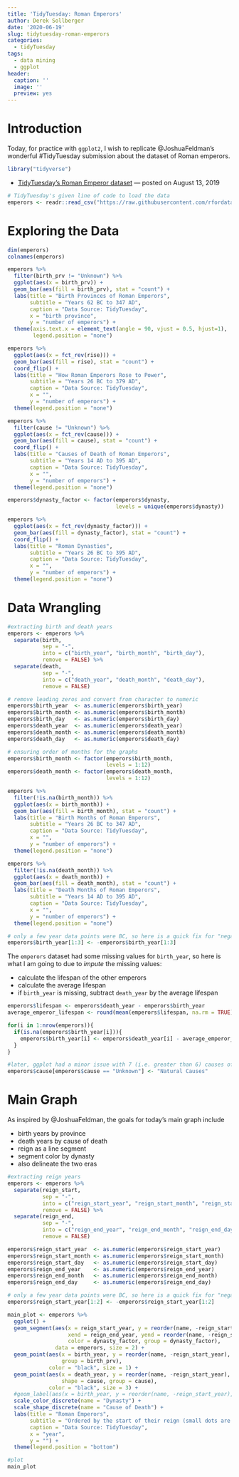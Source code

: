 ```yaml
---
title: 'TidyTuesday: Roman Emperors'
author: Derek Sollberger
date: '2020-06-19'
slug: tidytuesday-roman-emperors
categories:
  - tidyTuesday
tags:
  - data mining
  - ggplot
header:
  caption: ''
  image: ''
  preview: yes
---
```


# Introduction

Today, for practice with `ggplot2`, I wish to replicate @JoshuaFeldman's wonderful #TidyTuesday submission about the dataset of Roman emperors.

```r
library("tidyverse")
```

* [TidyTuesday's Roman Emperor dataset](https://github.com/rfordatascience/tidytuesday/tree/master/data/2019/2019-08-13) --- posted on August 13, 2019

```r
# TidyTuesday's given line of code to load the data
emperors <- readr::read_csv("https://raw.githubusercontent.com/rfordatascience/tidytuesday/master/data/2019/2019-08-13/emperors.csv")
```

# Exploring the Data

```r
dim(emperors)
colnames(emperors)
```

```r
emperors %>%
  filter(birth_prv != "Unknown") %>%
  ggplot(aes(x = birth_prv)) +
  geom_bar(aes(fill = birth_prv), stat = "count") +
  labs(title = "Birth Provinces of Roman Emperors",
       subtitle = "Years 62 BC to 347 AD",
       caption = "Data Source: TidyTuesday",
       x = "birth province",
       y = "number of emperors") +
  theme(axis.text.x = element_text(angle = 90, vjust = 0.5, hjust=1),
        legend.position = "none")
```

```r
emperors %>%
  ggplot(aes(x = fct_rev(rise))) +
  geom_bar(aes(fill = rise), stat = "count") +
  coord_flip() +
  labs(title = "How Roman Emperors Rose to Power",
       subtitle = "Years 26 BC to 379 AD",
       caption = "Data Source: TidyTuesday",
       x = "",
       y = "number of emperors") +
  theme(legend.position = "none")
```

```r
emperors %>%
  filter(cause != "Unknown") %>%
  ggplot(aes(x = fct_rev(cause))) +
  geom_bar(aes(fill = cause), stat = "count") +
  coord_flip() +
  labs(title = "Causes of Death of Roman Emperors",
       subtitle = "Years 14 AD to 395 AD",
       caption = "Data Source: TidyTuesday",
       x = "",
       y = "number of emperors") +
  theme(legend.position = "none")
```

```r
emperors$dynasty_factor <- factor(emperors$dynasty,
                                  levels = unique(emperors$dynasty))

emperors %>%
  ggplot(aes(x = fct_rev(dynasty_factor))) +
  geom_bar(aes(fill = dynasty_factor), stat = "count") +
  coord_flip() +
  labs(title = "Roman Dynasties",
       subtitle = "Years 26 BC to 395 AD",
       caption = "Data Source: TidyTuesday",
       x = "",
       y = "number of emperors") +
  theme(legend.position = "none")
```

# Data Wrangling

```r
#extracting birth and death years
emperors <- emperors %>%
  separate(birth, 
           sep = "-", 
           into = c("birth_year", "birth_month", "birth_day"),
           remove = FALSE) %>%
  separate(death, 
           sep = "-", 
           into = c("death_year", "death_month", "death_day"),
           remove = FALSE)
```

```r
# remove leading zeros and convert from character to numeric
emperors$birth_year  <- as.numeric(emperors$birth_year)
emperors$birth_month <- as.numeric(emperors$birth_month)
emperors$birth_day   <- as.numeric(emperors$birth_day)
emperors$death_year  <- as.numeric(emperors$death_year)
emperors$death_month <- as.numeric(emperors$death_month)
emperors$death_day   <- as.numeric(emperors$death_day)
```

```r
# ensuring order of months for the graphs
emperors$birth_month <- factor(emperors$birth_month,
                               levels = 1:12)
emperors$death_month <- factor(emperors$death_month,
                               levels = 1:12)
```

```r
emperors %>%
  filter(!is.na(birth_month)) %>%
  ggplot(aes(x = birth_month)) +
  geom_bar(aes(fill = birth_month), stat = "count") +
  labs(title = "Birth Months of Roman Emperors",
       subtitle = "Years 26 BC to 347 AD",
       caption = "Data Source: TidyTuesday",
       x = "",
       y = "number of emperors") +
  theme(legend.position = "none")
```

```r
emperors %>%
  filter(!is.na(death_month)) %>%
  ggplot(aes(x = death_month)) +
  geom_bar(aes(fill = death_month), stat = "count") +
  labs(title = "Death Months of Roman Emperors",
       subtitle = "Years 14 AD to 395 AD",
       caption = "Data Source: TidyTuesday",
       x = "",
       y = "number of emperors") +
  theme(legend.position = "none")
```

```r
# only a few year data points were BC, so here is a quick fix for "negative years"
emperors$birth_year[1:3] <- -emperors$birth_year[1:3]
```

The `emperors` dataset had some missing values for `birth_year`, so here is what I am going to due to *impute* the missing values:

* calculate the lifespan of the other emperors
* calculate the average lifespan
* if `birth_year` is missing, subtract `death_year` by the average lifespan

```r
emperors$lifespan <- emperors$death_year - emperors$birth_year
average_emperor_lifespan <- round(mean(emperors$lifespan, na.rm = TRUE))

for(i in 1:nrow(emperors)){
  if(is.na(emperors$birth_year[i])){
    emperors$birth_year[i] <- emperors$death_year[i] - average_emperor_lifespan
  }
}
```

```r
#later, ggplot had a minor issue with 7 (i.e. greater than 6) causes of death
emperors$cause[emperors$cause == "Unknown"] <- "Natural Causes"
```


# Main Graph

As inspired by @JoshuaFeldman, the goals for today's main graph include

* birth years by province
* death years by cause of death
* reign as a line segment
* segment color by dynasty
* also delineate the two eras

```r
#extracting reign years
emperors <- emperors %>%
  separate(reign_start, 
           sep = "-", 
           into = c("reign_start_year", "reign_start_month", "reign_start_day"),
           remove = FALSE) %>%
  separate(reign_end, 
           sep = "-", 
           into = c("reign_end_year", "reign_end_month", "reign_end_day"),
           remove = FALSE)

emperors$reign_start_year  <- as.numeric(emperors$reign_start_year)
emperors$reign_start_month <- as.numeric(emperors$reign_start_month)
emperors$reign_start_day   <- as.numeric(emperors$reign_start_day)
emperors$reign_end_year    <- as.numeric(emperors$reign_end_year)
emperors$reign_end_month   <- as.numeric(emperors$reign_end_month)
emperors$reign_end_day     <- as.numeric(emperors$reign_end_day)

# only a few year data points were BC, so here is a quick fix for "negative years"
emperors$reign_start_year[1:2] <- -emperors$reign_start_year[1:2]
```

```r
main_plot <- emperors %>%
  ggplot() +
  geom_segment(aes(x = reign_start_year, y = reorder(name, -reign_start_year), 
                   xend = reign_end_year, yend = reorder(name, -reign_start_year),
                   color = dynasty_factor, group = dynasty_factor),
               data = emperors, size = 2) +
  geom_point(aes(x = birth_year, y = reorder(name, -reign_start_year),
                 group = birth_prv), 
             color = "black", size = 1) +
  geom_point(aes(x = death_year, y = reorder(name, -reign_start_year),
                 shape = cause, group = cause), 
             color = "black", size = 3) +
  #geom_label(aes(x = birth_year, y = reorder(name, -reign_start_year), label = name)) +
  scale_color_discrete(name = "Dynasty") +
  scale_shape_discrete(name = "Cause of Death") +
  labs(title = "Roman Emperors",
       subtitle = "Ordered by the start of their reign (small dots are birth years)",
       caption = "Data Source: TidyTuesday",
       x = "year",
       y = "") +
  theme(legend.position = "bottom")
```

```r
#plot
main_plot
```








